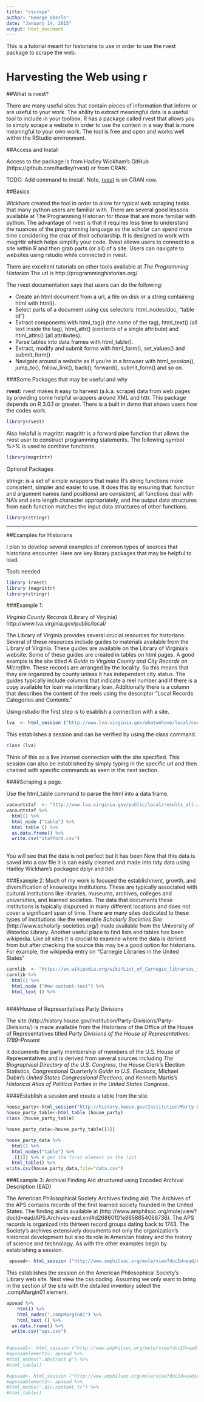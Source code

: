 ```yaml
---
title: "rscrape"
author: "George Oberle"
date: "January 14, 2015"
output: html_document
---
```


This is a tutorial meant for historians to use in order to use the rvest package to scrape the web.

# Harvesting the Web using r


##What is rvest?

There are many useful sites that contain pieces of information that inform or are useful to your work. The ability to extract meaningful data is a useful tool to include in your toolbox. R has a package called rvest that allows you to simply scrape a website in order to use the content in a way that is more meaningful to your own work. The tool is free and open and works well within the RStudio environment.

##Access and Install

Access to the package is from Hadley Wickham’s GitHub (https://github.com/hadley/rvest) or from CRAN.



TODO: Add command to install. Note, [rvest](http://cran.rstudio.org/web/packages/rvest/) is on CRAN now.

##Basics

Wickham created the tool in order to allow for typical web scraping tasks that many python users are familiar with. There are several good lessons available at The Programming Historian for those that are more familiar with python. The advantage of rvest is that it requires less time to understand the nuances of the programming language so the scholar can spend more time considering the crux of their scholarship. It is designed to work with magrittr which helps simplify your code. Rvest allows users to connect to a site within R and then grab parts (or all) of a site. Users can navigate to websites using rstudio while connected in rvest.

There are excellent tutorials on other tools available at *The Programming Historian* The url is http://programminghistorian.org/

The rvest documentation says  that users can do the following:

* Create an html document from a url, a file on disk or a string containing html with html().
* Select parts of a document using css selectors: html_nodes(doc, "table td")
* Extract components with html_tag() (the name of the tag), html_text() (all text inside the tag), html_attr() (contents of a single attribute) and html_attrs() (all attributes).
* Parse tables into data frames with html_table().
* Extract, modify and submit forms with html_form(), set_values() and submit_form()
* Navigate around a website as if you’re in a browser with html_session(), jump_to(), follow_link(), back(), forward(), submit_form() and so on.

###Some Packages that may be useful and why

**rvest:** rvest makes it easy to harvest (a.k.a. scrape) data from web pages by providing some helpful wrappers around XML and httr. This package depends on R 3.0.1 or greater. There is a built in demo that shows users how the codes work.

```r
library(rvest)
```
Also helpful is magrittr: magrittr is a forward pipe function that allows the rvest user to construct programming statements. The following symbol %>% is used to combine functions.

```r
library(magrittr)
```

Optional Packages

stringr: is a set of simple wrappers that make R’s string functions more consistent, simpler and easier to use.  It does this by ensuring that: function and argument names (and positions) are consistent, all functions deal with NA’s and zero length character appropriately, and the output data structures from each function matches the input data structures of other functions.

```r
library(stringr)
```

-----

##Examples for Historians

I plan to develop several examples of common types of sources that historians encounter. Here are key library packages that may be helpful to load.

Tools needed
```r
library (rvest)
library (magrittr)
library(stringr)
```

###Example 1:

*Virginia County Records* (Library of Virginia) http://www.lva.virginia.gov/public/local/

The Library of Virginia provides several crucial resources for historians. Several of these resources include guides to materials available from the Library of Virginia. These guides are available on the Library of Virginia's website. Some of these guides are created in tables on html pages. A good example is the site titled *A Guide to Virginia County and City Records on Microfilm*. These records are arranged by the locality. So this means that they are organized by county unless it has independent city status. The guides typically include columns that indicate a reel number and if there is a copy available for loan via interlibrary loan. Additionally there is a column that describes the content of the reels using the descriptor "Local Records Categories and Contents."

Using rstudio the first step is to esablish a connection with a site.

```r
lva  <- html_session ("http://www.lva.virginia.gov/whatwehave/local/county_formation/index.htm")
```

This establishes a session and can be verified by using the class command.

```r
class (lva)
```


Think of this as a live internet connection with the site specified. This session can also be established by simply typing in the specific url and then chained with specific commands as seen in the next section.

####Scraping a page.

Use the html_table command to parse the html into a data frame.

```r
vacountstaf  <- "http://www.lva.virginia.gov/public/local/results_all.asp?CountyID=VA265"
vacountstaf %>%
  html() %>%
  html_node ("table") %>% 
  html_table () %>%
  as.data.frame() %>%
  write.csv("stafford.csv")
  
```

You will see that the data is not perfect but it has been Now that this data is saved into a csv file it is can easily cleaned and made into tidy data using Hadley Wickham's packaged dplyr and tidr.

###Example 2:
Much of my work is focused the establishment, growth, and diversification of knowledge institutions. These are typically associated with cultural institutions like libraries, museums, archives, colleges and universities, and learned societies. The data that documents these institutions is typically dispursed in many different locations and does not cover a significant span of time. There are many sites dedicated to these types of institutions like the venerable *Scholarly Societies Site* (http://www.scholarly-societies.org/) made available from the University of Waterloo Library. Another useful place to find lists and tables has been wikipedia. Like all sites it is crucial to examine where the data is derived from but after checking the source this may be a good option for historians. For example, the wikipedia entry on "Carnegie Libraries in the United States" 


```r
carnlib  <- "https://en.wikipedia.org/wiki/List_of_Carnegie_libraries_in_the_United_States"
carnlib %>%
  html() %>%
  html_node ("#mw-content-text") %>% 
  html_text () %>%
 
```



####House of Representatives Party Divisions

The site (http://history.house.gov/Institution/Party-Divisions/Party-Divisions/) is made available from the Historians of the Office of the House of Representatives titled *Party Divisions of the House of Representatives: 1789–Present*

It documents the party membership of members of the U.S. House of Representatives and is derived from several sources including *The Biographical Directory of the U.S. Congress*, the House Clerk’s Election Statistics, Congressional Quarterly’s *Guide to U.S. Elections*, Michael Dubin’s *United States Congressional Elections*, and Kenneth Martis’s *Historical Atlas of Political Parties in the United States Congress*.

####Establish a session and create a table from the site.
```r
house_party<-html_session("http://history.house.gov/Institution/Party-Divisions/Party-Divisions/")
house_party_table<-html_table (house_party)
class (house_party_table)

house_party_data<-house_party_table[[1]]

house_party_data %>%
  html() %>%
  html_nodes("table") %>%
  .[[1]] %>% # get the first element in the list 
  html_table() %>%
write.csv(house_party_data,file="data.csv")

```





###Example 3: Archival Finding Aid structured using Encoded Archival Description (EAD)

The American Philosophical Society Archives finding aid: The Archives of the APS contains records of the first learned society founded in the United States. The finding aid is available at (http://www.amphilsoc.org/mole/view?docId=ead/APS.Archives-ead.xml#d26860101e8658654068736). The APS records is organized into thirteen record groups dating back to 1743. The Society's archives extensively documents not only the organization's historical development but also its role in American history and the history of science and technology.
As with the other examples begin by establishing a session.
```r
 apsead<- html_session ("http://www.amphilsoc.org/mole/view?docId=ead/APS.Archives-ead.xml#d26860101e8658654068736")
```

This establishes the session on the American Philosophical Society's Library web site. Next view the css coding. Assuming we only want to bring in the section of the site with the detailed inventory select the .compMargin01 element.

```r
apsead %>%
    html() %>%
    html_nodes(".compMargin01") %>% 
    html_text () %>%
  as.data.frame() %>%
  write.csv("aps.csv")
  
```


```r
#apsead1<- html_session ("http://www.amphilsoc.org/mole/view?docId=ead/APS.Archives-ead.xml#d26860101e8658654068736")
#apseadelement1<- apsead %>%
#html_nodes(".abstract p") %>%
#html_table()
```

```r
#apsead<- html_session ("http://www.amphilsoc.org/mole/view?docId=ead/APS.Archives.IIa-ead.xml")
#apseadelement2<- apsead %>%
#html_nodes(".div.content tr") %>%
#html_table()
```





